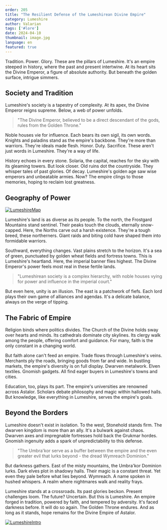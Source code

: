 ```yaml
---
order: 205
title: "The Resilient Defense of the Lumeshirean Divine Empire"
category: Lumeshire
author: Valarian
tags: ['#lore']
date: 2024-04-10
thumbnail: image.jpg
language: en
featured: true
---
```


Tradition. Power. Glory. These are the pillars of Lumeshire. It's an empire steeped in history, where the past and present intertwine. At its heart sits the Divine Emperor, a figure of absolute authority. But beneath the golden surface, intrigue simmers.

## Society and Tradition

Lumeshire's society is a tapestry of complexity. At its apex, the Divine Emperor reigns supreme. Below, a web of power unfolds.

> "The Divine Emperor, believed to be a direct descendant of the gods, rules from the Golden Throne."

Noble houses vie for influence. Each bears its own sigil, its own words. Knights and paladins stand as the empire's backbone. They're more than warriors. They're ideals made flesh. Honor. Duty. Sacrifice. These aren't just words in Lumeshire. They're a way of life.

History echoes in every stone. Solaria, the capital, reaches for the sky with its gleaming towers. But look closer. Old ruins dot the countryside. They whisper tales of past glories. Of decay. Lumeshire's golden age saw wise emperors and unbeatable armies. Now? The empire clings to those memories, hoping to reclaim lost greatness.

## Geography of Power

[![LumeshireMap](https://i.imgur.com/hZSjjVU.png)](https://i.imgur.com/hZSjjVU.png)

Lumeshire's land is as diverse as its people. To the north, the Frostgard Mountains stand sentinel. Their peaks touch the clouds, eternally snow-capped. Here, the Norths carve out a harsh existence. They're a tough breed, these northerners. Giant raids and biting cold have shaped them into formidable warriors.

Southward, everything changes. Vast plains stretch to the horizon. It's a sea of green, punctuated by golden wheat fields and fortress towns. This is Lumeshire's heartland. Here, the imperial banner flies highest. The Divine Emperor's power feels most real in these fertile lands.

> "Lumeshirean society is a complex hierarchy, with noble houses vying for power and influence in the imperial court."

But even here, unity is an illusion. The east is a patchwork of fiefs. Each lord plays their own game of alliances and agendas. It's a delicate balance, always on the verge of tipping.

## The Fabric of Empire

Religion binds where politics divides. The Church of the Divine holds sway over hearts and minds. Its cathedrals dominate city skylines. Its clergy walk among the people, offering comfort and guidance. For many, faith is the only constant in a changing world.

But faith alone can't feed an empire. Trade flows through Lumeshire's veins. Merchants ply the roads, bringing goods from far and wide. In bustling markets, the empire's diversity is on full display. Dwarven metalwork. Elven textiles. Gnomish gadgets. All find eager buyers in Lumeshire's towns and cities.

Education, too, plays its part. The empire's universities are renowned across Astalor. Scholars debate philosophy and magic within hallowed halls. But knowledge, like everything in Lumeshire, serves the empire's goals.

## Beyond the Borders

Lumeshire doesn't exist in isolation. To the west, Stonehold stands firm. The dwarven kingdom is more than an ally. It's a bulwark against chaos. Dwarven axes and impregnable fortresses hold back the Grukmar hordes. Gnomish ingenuity adds a spark of unpredictability to this defense.

> "The Umbra'kor serve as a buffer between the empire and the even greater evil that lurks beyond - the dread Wymreach Dominion."

But darkness gathers. East of the misty mountains, the Umbra'kor Dominion lurks. Dark elves plot in shadowy halls. Their magic is a constant threat. Yet even they pale before what lies beyond. Wymreach. A name spoken in hushed whispers. A realm where nightmares walk and reality frays.

Lumeshire stands at a crossroads. Its past glories beckon. Present challenges loom. The future? Uncertain. But this is Lumeshire. An empire forged in tradition, powered by faith, and tempered by adversity. It's faced darkness before. It will do so again. The Golden Throne endures. And as long as it stands, hope remains for the Divine Empire of Astalor.

[![LumeshireIntro](https://i.imgur.com/RNjhnOi.png)](https://i.imgur.com/RNjhnOi.png)